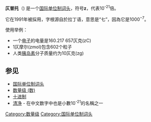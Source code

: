 {{unreferenced|time=2012-02-15T09:33:48+00:00}}
'''仄普托'''（{{lang-en|zepto-}}) 是一个[[国际单位制词头|国际单位制词头]]，符号'''z'''，代表10<sup>-21</sup>倍。

它在1991年被採用，字根源自於拉丁语{{lang|la|septem}}，意思是“七”，因為它是1000<sup>−7</sup>。

使用举例：
* 一个[[电子|电子]]的电量是160.217 657仄克(zC)
* 1仄摩尔(zmol)包含602个粒子
* 人类[[胰岛素|胰岛素]]分子质量约为10仄克(zg)
{{国际单位制词头}}

==参见==
*[[国际单位制词头|国际单位制词头]]
*[[数量级_(数)|数量级 (数)]]
*[[十进制|十进制]]
*[[清净|清净]] - 在中文数字中也是小數10<sup>-21</sup>的名稱之一

[[Category:数量级|Category:数量级]]
[[Category:国际单位制词头|Category:国际单位制词头]]